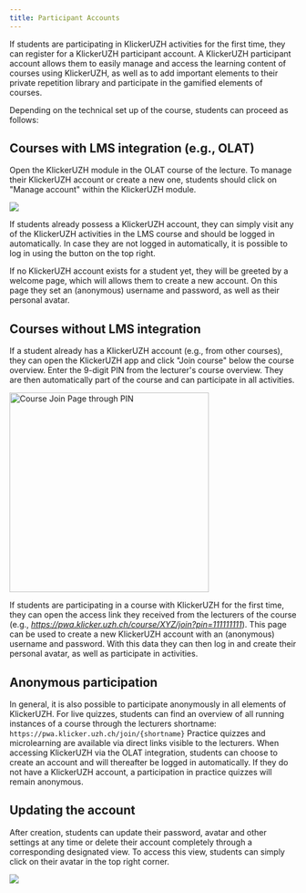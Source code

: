 ```yaml
---
title: Participant Accounts
---
```


If students are participating in KlickerUZH activities for the first time, they can register for a KlickerUZH participant account. A KlickerUZH participant account allows them to easily manage and access the learning content of courses using KlickerUZH, as well as to add important elements to their private repetition library and participate in the gamified elements of courses.

Depending on the technical set up of the course, students can proceed as follows:

## Courses with LMS integration (e.g., OLAT)

Open the KlickerUZH module in the OLAT course of the lecture. To manage their KlickerUZH account or create a new one, students should click on "Manage account" within the KlickerUZH module.

![](/img_v3/01_create_account.png)

If students already possess a KlickerUZH account, they can simply visit any of the KlickerUZH activities in the LMS course and should be logged in automatically. In case they are not logged in automatically, it is possible to log in using the button on the top right.

If no KlickerUZH account exists for a student yet, they will be greeted by a welcome page, which will allows them to create a new account. On this page they set an (anonymous) username and password, as well as their personal avatar.

## Courses without LMS integration

If a student already has a KlickerUZH account (e.g., from other courses), they can open the KlickerUZH app and click "Join course" below the course overview. Enter the 9-digit PIN from the lecturer's course overview. They are then automatically part of the course and can participate in all activities.

<img
  src="/img_v3/05_join_course.png"
  alt="Course Join Page through PIN"
  width="350"
/>

If students are participating in a course with KlickerUZH for the first time, they can open the access link they received from the lecturers of the course (e.g., _https://pwa.klicker.uzh.ch/course/XYZ/join?pin=111111111_). This page can be used to create a new KlickerUZH account with an (anonymous) username and password. With this data they can then log in and create their personal avatar, as well as participate in activities.

## Anonymous participation

In general, it is also possible to participate anonymously in all elements of KlickerUZH. For live quizzes, students can find an overview of all running instances of a course through the lecturers shortname: `https://pwa.klicker.uzh.ch/join/{shortname}`
Practice quizzes and microlearning are available via direct links visible to the lecturers. When accessing KlickerUZH via the OLAT integration, students can choose to create an account and will thereafter be logged in automatically. If they do not have a KlickerUZH account, a participation in practice quizzes will remain anonymous.

## Updating the account

After creation, students can update their password, avatar and other settings at any time or delete their account completely through a corresponding designated view. To access this view, students can simply click on their avatar in the top right corner.

![](/img_v3/02_edit_profile.png)
